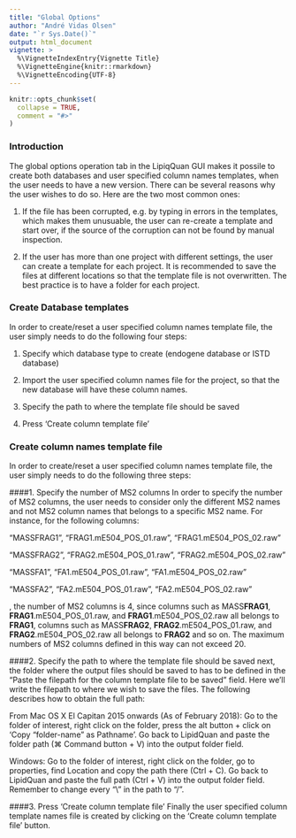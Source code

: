 ```yaml
---
title: "Global Options"
author: "André Vidas Olsen"
date: "`r Sys.Date()`"
output: html_document
vignette: >
  %\VignetteIndexEntry{Vignette Title}
  %\VignetteEngine{knitr::rmarkdown}
  %\VignetteEncoding{UTF-8}
---
```


```r
knitr::opts_chunk$set(
  collapse = TRUE,
  comment = "#>"
)
```

### Introduction
The global options operation tab in the LipiqQuan GUI makes it possile to create
both databases and user specified column names templates, when the user needs to
have a new version. There can be several reasons why the user wishes to do so.
Here are the two most common ones:

1. If the file has been corrupted, e.g. by typing in errors in the templates,
which makes them unusuable, the user can re-create a template and start over, if
the source of the corruption can not be found by manual inspection.

2. If the user has more than one project with different settings, the user can
create a template for each project. It is recommended to save the files at
different locations so that the template file is not overwritten. The best
practice is to have a folder for each project. 

### Create Database templates
In order to create/reset a user specified column names template file, the user
simply needs to do the following four steps:

1. Specify which database type to create (endogene database or ISTD database)

2. Import the user specified column names file for the project, so that the new
database will have these column names.

3. Specify the path to where the template file should be saved

4. Press 'Create column template file'


### Create column names template file
In order to create/reset a user specified column names template file, the user
simply needs to do the following three steps:

####1. Specify the number of MS2 columns
In order to specify the number of MS2 columns, the user needs to consider only
the different MS2 names and not MS2 column names that belongs to a specific MS2
name. For instance, for the following columns:

"MASSFRAG1", "FRAG1.mE504_POS_01.raw", "FRAG1.mE504_POS_02.raw"

"MASSFRAG2", "FRAG2.mE504_POS_01.raw", "FRAG2.mE504_POS_02.raw"

"MASSFA1", "FA1.mE504_POS_01.raw", "FA1.mE504_POS_02.raw"

"MASSFA2", "FA2.mE504_POS_01.raw", "FA2.mE504_POS_02.raw"

, the number of MS2 columns is 4, since columns such as MASS**FRAG1**,
**FRAG1**.mE504_POS_01.raw, and **FRAG1**.mE504_POS_02.raw all belongs to
**FRAG1**, columns such as MASS**FRAG2**, **FRAG2**.mE504_POS_01.raw, and
**FRAG2**.mE504_POS_02.raw all belongs to **FRAG2** and so on. The maximum
numbers of MS2 columns defined in this way can not exceed 20. 

####2. Specify the path to where the template file should be saved
next, the folder where the output files should be saved to has to be defined in
the "Paste the filepath for the column template file to be saved" field. Here
we'll write the filepath to where we wish to save the files. The following
describes how to obtain the full path:

From Mac OS X El Capitan 2015 onwards (As of February 2018): Go to the folder of
interest, right click on the folder, press the alt button + click on 'Copy
"folder-name" as Pathname'. Go back to LipidQuan and paste the folder path
(&#8984; Command button + V) into the output folder field.

Windows: Go to the folder of interest, right click on the folder, go to
properties, find Location and copy the path there (Ctrl + C). Go back to
LipidQuan and paste the full path (Ctrl + V) into the output folder field.
Remember to change every "\\" in the path to "/". 

####3. Press 'Create column template file'
Finally the user specified column template names file is created by clicking on
the 'Create column template file' button.


